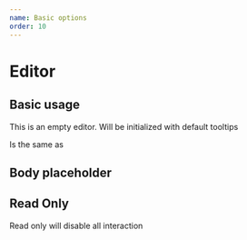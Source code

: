```yaml
---
name: Basic options
order: 10
---
```



# Editor



## Basic usage

This is an empty editor. Will be initialized with default tooltips

<Playground>
  <Dante />
</Playground>

Is the same as

<Playground>
  <Dante content={null} />
</Playground>

## Body placeholder

<Playground>
  <Dante body_placeholder={"Do what you will" } 
  />
</Playground>

## Read Only

Read only will disable all interaction

<Playground>
  <Dante read_only={true} />
</Playground>
